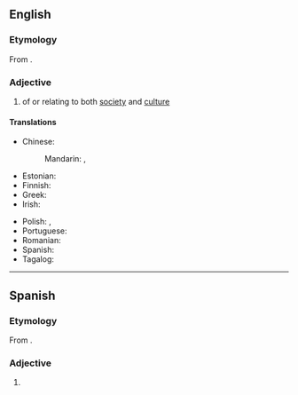 ==English==

===Etymology===
From {{af|en|socio-|cultural}}.

===Adjective===
{{en-adj}}

# of or relating to both [[society]] and [[culture]]

====Translations====
{{trans-top|of both society and culture}}
* Chinese:
*: Mandarin: {{t|cmn|社會文化|alt=社會文化的}}, {{t|cmn|社会文化|alt=社会文化的|tr=shèhuì wénhuà de}}
* Estonian: {{t|et|sotsiokultuuriline}}
* Finnish: {{t+|fi|sosiokulttuurinen}}
* Greek: {{t+|el|κοινωνικοπολιτιστικός}}
* Irish: {{t|ga|soch-chultúrtha}}
{{trans-mid}}
* Polish: {{t|pl|społeczno-kulturalny}}, {{t|pl|socio-cultural}}
* Portuguese: {{t+|pt|sociocultural}}
* Romanian: {{t+|ro|sociocultural}}
* Spanish: {{t|es|sociocultural}}
* Tagalog: {{t|tl|ulnukalnangin}}
{{trans-bottom}}

----

==Spanish==

===Etymology===
From {{af|es|socio-|cultural}}.

===Adjective===
{{es-adj|pl=socioculturales}}

# {{l|en|sociocultural}}